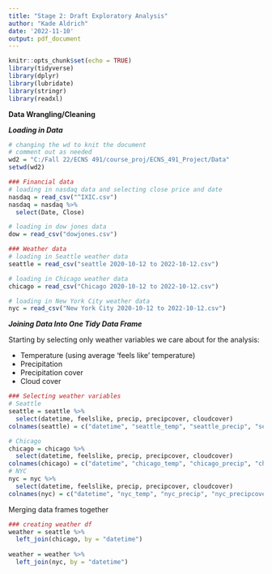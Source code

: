 ```yaml
---
title: "Stage 2: Draft Exploratory Analysis"
author: "Kade Aldrich"
date: '2022-11-10'
output: pdf_document
---
```


```r
knitr::opts_chunk$set(echo = TRUE)
library(tidyverse)
library(dplyr)
library(lubridate)
library(stringr)
library(readxl)
```

**Data Wrangling/Cleaning**

***Loading in Data***

```r
# changing the wd to knit the document
# comment out as needed
wd2 = "C:/Fall 22/ECNS 491/course_proj/ECNS_491_Project/Data"
setwd(wd2)

### Financial data
# loading in nasdaq data and selecting close price and date
nasdaq = read_csv("^IXIC.csv")
nasdaq = nasdaq %>%
  select(Date, Close)

# loading in dow jones data
dow = read_csv("dowjones.csv")

### Weather data
# loading in Seattle weather data
seattle = read_csv("seattle 2020-10-12 to 2022-10-12.csv")

# loading in Chicago weather data
chicago = read_csv("Chicago 2020-10-12 to 2022-10-12.csv")

# loading in New York City weather data
nyc = read_csv("New York City 2020-10-12 to 2022-10-12.csv")
```

***Joining Data Into One Tidy Data Frame***

Starting by selecting only weather variables we care about for the analysis:

-   Temperature (using average 'feels like' temperature)
-   Precipitation
-   Precipitation cover
-   Cloud cover

```r
### Selecting weather variables
# Seattle
seattle = seattle %>%
  select(datetime, feelslike, precip, precipcover, cloudcover)
colnames(seattle) = c("datetime", "seattle_temp", "seattle_precip", "seattle_precipcover", "seattle_cloudcover")

# Chicago
chicago = chicago %>%
  select(datetime, feelslike, precip, precipcover, cloudcover)
colnames(chicago) = c("datetime", "chicago_temp", "chicago_precip", "chicago_precipcover", "chicago_cloudcover")
# NYC
nyc = nyc %>%
  select(datetime, feelslike, precip, precipcover, cloudcover)
colnames(nyc) = c("datetime", "nyc_temp", "nyc_precip", "nyc_precipcover", "nyc_cloudcover")
```

Merging data frames together
```r
### creating weather df
weather = seattle %>% 
  left_join(chicago, by = "datetime")
  
weather = weather %>%
  left_join(nyc, by = "datetime")

```
